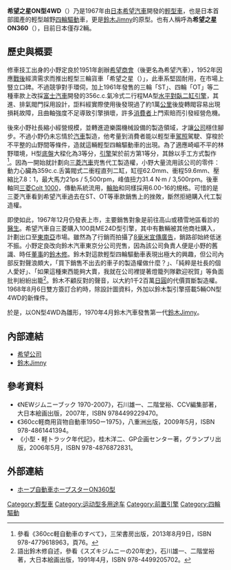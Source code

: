 {{Infobox Automobile
|name          = 希望之星ON型4WD
|aka           = 希望之星ON360
|image         = 
|manufacturer  = [[希望公司|希望汽車]]
|predecessor   = 
|successor     = [[鈴木Jimny|鈴木Jimny]]
|class         = [[輕型車|輕型車]]
|production    = 1967年
|layout        = 前置引擎、適時[[四輪驅動|4WD]]
|transmission  = 四速手動排檔、副變速二段
|engine        = 359c.c.氣冷式直列二缸二衝程ME24D型引擎
|assembly      = 
|body_style    = 二門輕型[[運動型多用途車|運動型多用途車]]
|wheelbase     = 1,950mm
|length        = 2,995mm
|width         = 1,295mm
|height        = 1,765mm
|weight        = 620kg
|ftrack        = 
|rtrack        = 
|fuel_economy  = 
|fuel_capacity = 
|related       = 
|similar       =
|designer      =
}}

'''希望之星ON型4WD'''（{{lang-ja|ホープスター・ON型4WD}}）乃是1967年由[[日本|日本]][[希望公司|希望汽車]]開發的[[輕型車|輕型車]]，也是日本首部國產的輕型越野[[四輪驅動|四輪驅動]]車，更是[[鈴木Jimny|鈴木Jimny]]的原型。也有人稱呼為'''希望之星ON360'''（{{lang|ja|ホープスターON360}}），目前日本僅存2輛。

== 歷史與概要 ==
修車技工出身的小野定良於1951年創辦[[希望公司|希望商會]]（後更名為希望汽車），1952年因應[[第二次世界大战|戰後]]經濟需求而推出輕型三輪貨車「希望之星（{{lang|ja|ホープスター}}）」，此車系堅固耐用，在市場上豎立口碑。不過競爭對手環伺，加上1961年發售的三輪「ST」、四輪「OT」等二種車款上改採[[富士汽車|富士汽車]]開發的356c.c.氣冷式二行程MA型[[水平對臥二缸引擎|水平對臥二缸引擎]]，其進、排氣閥門採用{{link-en|旋轉閥|Rotary valve}}設計，詎料經實際使用後發現過了約1萬[[公里|公里]]後旋轉閥容易出現損耗故障，且曲軸強度不足導致引擎損壞，許多[[消費者|消費者]]上門索賠而引發經營危機。

後來小野社長縮小經營規模，並轉進遊樂園機械設備的製造領域，才讓[[公司|公司]]穩住腳步。不過小野仍未忘情於[[汽車|汽車]]製造，他考量到消費者能以輕型車[[駕駛執照|駕照]]駕駛、穿梭於不平整的山野間等條件，造就這輛輕型四輪驅動車的出現。為了適應崎嶇不平的林野環境，H型[[底盤|底盤]]大樑化為3等分，[[發動機|引擎]]架於前方第1等分，其餘以手工方式製作<ref>參看《360cc軽自動車のすべて》，三栄書房出版，2013年8月9日，ISBN 978-4779618963，頁76。</ref>。因為一開始就計劃向[[三菱汽車|三菱汽車]]兜售代工製造權，小野大量流用該公司的零件：動力心臟為359c.c.舌簧閥式二衝程直列二缸{{link-ja|三菱ME21/24型引擎|三菱・ME21/24系エンジン|ME24D型引擎}}，缸徑62.0mm、衝程59.6mm、壓縮比7.8：1，最大馬力21ps / 5,500rpm，峰值扭力31.4 N·m / 3,500rpm。後車軸同[[三菱Colt_1000|三菱Colt 1000]]，傳動系統流用{{link-ja|三菱Minica|三菱・ミニカ}}，[[輪胎|輪胎]]和{{link-ja|三菱Jeep|三菱・ジープ}}同樣採用6.00-16的規格。可惜的是三菱汽車看到希望汽車過去在ST、OT等車款銷售上的挫敗，斷然拒絕購入代工製造權。

即使如此，1967年12月仍發表上市，主要銷售對象是前往高山或積雪地區看診的[[醫生|醫生]]。希望汽車自三菱購入100具ME24D型引擎，其中有數輛被其他商社購入，計劃出口至[[東南亞|東南亞]]市場。雖然為了行銷而拍攝了[[8毫米胶片|8毫米宣傳廣告]]，銷路卻始終低迷不振。小野定良改向鈴木汽車東京分公司兜售，因為該公司負責人便是小野的舊識、時任[[董事|董事]]的[[鈴木修_(企業家)|鈴木修]]。鈴木對這款輕型四輪驅動車表現出極大的興趣，但公司內部反對聲浪頗大，「買下銷售不出去的車子的製造權做什麼？」、「純粹是社長的個人愛好」、「如果這種東西能夠大賣，我就在公司裡提著燈籠列隊歡迎祝賀」等負面批判紛紛出籠<ref>語出鈴木修自述，參看《スズキジムニーの20年史》，石川雄一、二階堂裕著，大日本絵画出版，1991年4月，ISBN 978-4499205702。</ref>。鈴木不顧反對的聲音，以大約1千2百萬[[日圓|日圓]]的代價買斷製造權。1968年8月6日雙方簽訂合約時，除設計圖資料，外加以鈴木製引擎搭載5輛ON型4WD的新條件。

於是，以ON型4WD為雛形，1970年4月鈴木汽車發售第一代[[鈴木Jimny|鈴木Jimny]]。

== 內部連結 ==
* [[希望公司|希望公司]]
* [[鈴木Jimny|鈴木Jimny]]

== 參考資料 ==
* 《NEWジムニーブック 1970-2007》，石川雄一、二階堂裕、CCV編集部著，大日本絵画出版，2007年，ISBN 9784499229470。
* 《360cc軽商用貨物自動車1950ー1975》，八重洲出版，2009年5月，ISBN 978-4861441394。
* 《小型・軽トラック年代記》，桂木洋二、GP企画センター著，グランプリ出版，2006年5月，ISBN 978-4876872831。
{{reflist}}

== 外部連結 ==
* {{ja}}[http://jsgarage.org/HISTORY/HOPE/on360.html ホープ自動車ホープスターON360型] {{Wayback|url=http://jsgarage.org/HISTORY/HOPE/on360.html |date=20160304092245 }}

[[Category:輕型車|Category:輕型車]]
[[Category:运动型多用途车|Category:运动型多用途车]]
[[Category:前置引擎|Category:前置引擎]]
[[Category:四輪驅動|Category:四輪驅動]]
